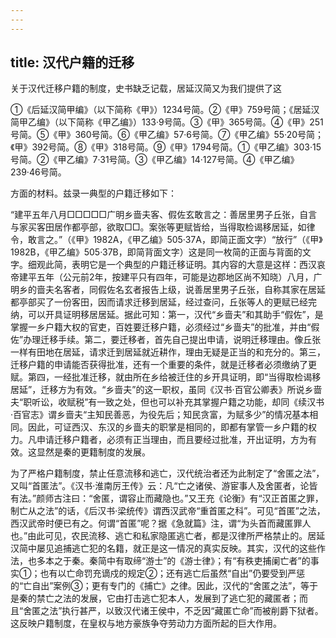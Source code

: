 ```yaml
---
---
---
```

title: 汉代户籍的迁移
---



关于汉代迁移户籍的制度，史书缺乏记载，居延汉简又为我们提供了这

①《后延汉简甲编》（以下简称《甲》）1234号简。②《甲》759号简；《居延汉简甲乙编》（以下简称《甲乙编》）133·9号简。③《甲》365号简。④《甲》251号简。⑤《甲》360号简。⑥《甲乙编》57·6号简。⑦《甲乙编》55·20号简；《甲》392号简。⑧《甲》318号简。⑨《甲》1794号简。①《甲乙编》303·15号简。②《甲乙编》7·31号简。③《甲乙编》14·127号简。④《甲乙编》239·46号简。

方面的材料。兹录一典型的户籍迁移如下：

“建平五年八月□□□□□广明乡啬夫客、假佐玄敢言之：善居里男子丘张，自言与家买客田居作都亭部，欲取□□。案张等更赋皆给，当得取检谒移居延，如律令，敢言之。”（《甲》1982A，《甲乙编》505·37A，即简正面文字）“放行”（《甲》1982B，《甲乙编》505·37B，即简背面文字）这是同一枚简的正面与背面的文字。细观此简，表明它是一个典型的户籍迁移证明。其内容的大意是这样：西汉哀帝建平五年（公元前2年，按建平只有四年，可能是边郡地区尚不知晓）八月，广明乡的啬夫名客者，同假佐名玄者报告上级，说善居里男子丘张，自称其家在居延都亭部买了一份客田，因而请求迁移到居延，经过查问，丘张等人的更赋已经完纳，可以开具证明移居居延。据此可知：第一，汉代“乡啬夫”和其助手“假佐”，是掌握一乡户籍大权的官吏，百姓要迁移户籍，必须经过“乡啬夫”的批准，并由“假佐”办理迁移手续。第二，要迁移者，首先自己提出申请，说明迁移理由。像丘张一样有田地在居延，请求迁到居延就近耕作，理由无疑是正当的和充分的。第三，迁移户籍的申请能否获得批准，还有一个重要的条件，就是迁移者必须缴纳了更赋。第四，一经批准迁移，就由所在乡给被迁住的乡开具证明，即“当得取检谒移居延”，迁移方为有效。“乡啬夫”的这一职权，虽同《汉书·百官公卿表》所说乡啬夫“职听讼，收赋税”有一致之处，但也可以补充其掌握户籍之功能，却同《续汉书·百官志》谓乡啬夫“主知民善恶，为役先后；知民贪富，为赋多少”的情况基本相同。因此，可证西汉、东汉的乡啬夫的职掌是相同的，即都有掌管一乡户籍的权力。凡申请迁移户籍者，必须有正当理由，而且要经过批准，开出证明，方为有效。这显然是秦的更籍制度的发展。

为了严格户籍制度，禁止任意流移和逃亡，汉代统治者还为此制定了“舍匿之法”，又叫“首匿法”。《汉书·淮南厉王传》云：凡“亡之诸侯、游宦事人及舍匿者，论皆有法。”颜师古注曰：“舍匿，谓容止而藏隐也。”又王充《论衡》有“汉正首匿之罪，制亡从之法”的话，《后汉书·梁统传》谓西汉武帝“重首匿之科”。可见“首匿”之法，西汉武帝时便已有之。何谓“首匿”呢？据《急就篇》注，谓“为头首而藏匿罪人也。”由此可见，农民流移、逃亡和私家隐匿逃亡者，都是汉律所严格禁止的。居延汉简中屡见追捕逃亡犯的名籍，就正是这一情况的真实反映。其实，汉代的这些作法，也多本之于秦。秦简中有取缔“游士”的《游士律》；有“有秩吏捕阑亡者”的事实①；也有以亡命罚充谪戍的规定②；还有逃亡后虽然“自出”仍要受到严惩的“亡自出”案例③；更有专门的《捕亡》之律。因此，汉代的“舍匿之法”，等于是秦的禁亡之法的发展，它由打击逃亡犯本人，发展到了逃亡犯的藏匿者；而且“舍匿之法”执行甚严，以致汉代诸王侯中，不乏因“藏匿亡命”而被削爵下狱者。这反映户籍制度，在皇权与地方豪族争夺劳动力方面所起的巨大作用。